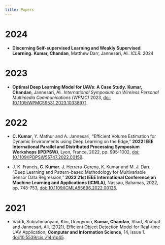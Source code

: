 ```yaml
---
title: Papers
---
```


<!-- # Books -->

<!-- - **von Csefalvay C** (2023). Computational Modeling of Infectious Disease: With applications in Python. Amsterdam: Elsevier. [https://elsevier.com/books/computational-modeling-of-infectious-disease/von-csefalvay/978-0-323-95389-4](https://elsevier.com/books/computational-modeling-of-infectious-disease/von-csefalvay/978-0-323-95389-4). -->

<!-- - **von Csefalvay C**, Nam D T, Melis A, Halonen M, Edison S, Kozdon J, Kwong T, Glaser F, Frid Y, Szarnyas G, Crusius K, de Oliveira Castro PR, Hassler G, Clark AR, Visser M (2021). Learn Julia the Hard Way. [https://doi.org/10.5281/zenodo.4556324](https://doi.org/10.5281/zenodo.4556324) -->

<!-- references -->
# 2024

- **Discerning Self-supervised Learning and Weakly Supervised Learning.** **Kumar, Chandan**, Matthew Darr, Jannesari, Ali. *ICLR.* 2024

# 2023

- **Optimal Deep Learning Model for UAVs: A Case Study.** **Kumar, Chandan**, Jannesari, Ali. *International Symposium on Wireless Personal Multimedia Communications (WPMC)* 2023, [doi: 10.1109/WPMC59531.2023.10338971](https://doi.org/10.1109/WPMC59531.2023.10338971).

# 2022

- **C. Kumar**, Y. Mathur and A. Jannesari, "Efficient Volume Estimation for Dynamic Environments using Deep Learning on the Edge," **2022 IEEE International Parallel and Distributed Processing Symposium Workshops (IPDPSW)**, Lyon, France, 2022, pp. 995-1002, [doi: 10.1109/IPDPSW55747.2022.00159](https://doi.org/10.1109/IPDPSW55747.2022.00159).

- J. K. Francis, **C. Kumar**, J. Herrera-Gerena, K. Kumar and M. J. Darr, "Deep Learning and Pattern-based Methodology for Multivariable Sensor Data Regression," **2022 21st IEEE International Conference on Machine Learning and Applications (ICMLA)**, Nassau, Bahamas, 2022, pp. 748-753, [doi: 10.1109/ICMLA55696.2022.00125](https://doi.org/10.1109/ICMLA55696.2022.00125).


# 2021

- Vaddi, Subrahmanyam, Kim, Dongyoun, **Kumar, Chandan**, Shad, Shafqat and Jannesari, Ali, (2021), Efficient Object Detection Model for Real-time UAV Application, **Computer and Information Science**, 14, issue 1. [doi:10.5539/cis.v14n1p45](https://doi.org/10.5539/cis.v14n1p45).



<!-- /references -->



<!-- # Data sets -->

<!-- Foldi, T., **von Csefalvay, C.**, Pigler, P., Wash, W., Zempleni, B., Rodrigues, J., Kapronczay, M., Huber, Sz. & Gergely, B. (2022). Starschema COVID-19 consolidated data set. 27 March 2023. [![DOI](https://zenodo.org/badge/DOI/10.5281/zenodo.7774003.svg)](https://doi.org/10.5281/zenodo.7774003) -->

<!-- **von Csefalvay, C.** (2019). 2019 Samoa measles outbreak data set. 06 December 2019. Zenodo. [![DOI](https://zenodo.org/badge/DOI/10.5281/zenodo.3566012.svg)](https://doi.org/10.5281/zenodo.3566012) -->

<!-- **von Csefalvay, C.**. (2019). CODRAS: COnsolidated Diabetic Retinopathy Assessment Set. Zenodo. [![DOI](https://doi.org/10.5281/zenodo.2573205)] -->
